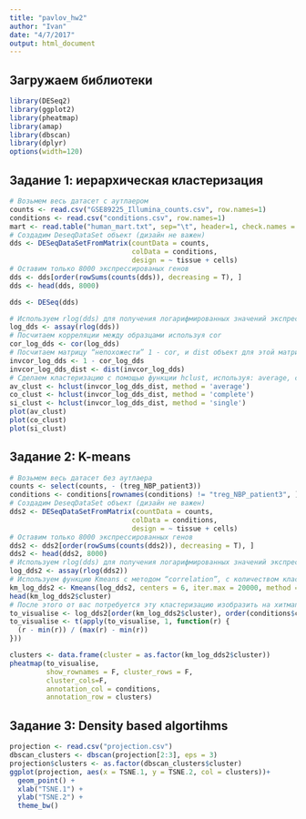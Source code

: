 ```yaml
---
title: "pavlov_hw2"
author: "Ivan"
date: "4/7/2017"
output: html_document
---
```


## Загружаем библиотеки

```r
library(DESeq2)
library(ggplot2)
library(pheatmap)
library(amap)
library(dbscan)
library(dplyr)
options(width=120)
```

## Задание 1: иерархическая кластеризация

```r
# Возьмем весь датасет с аутлаером
counts <- read.csv("GSE89225_Illumina_counts.csv", row.names=1)
conditions <- read.csv("conditions.csv", row.names=1)
mart <- read.table("human_mart.txt", sep="\t", header=1, check.names = F)
# Создадим DeseqDataSet объект (дизайн не важен)
dds <- DESeqDataSetFromMatrix(countData = counts,
                              colData = conditions,
                              design = ~ tissue + cells)
# Оставим только 8000 экспрессированых генов
dds <- dds[order(rowSums(counts(dds)), decreasing = T), ]
dds <- head(dds, 8000)

dds <- DESeq(dds)

# Используем rlog(dds) для получения логарифмированных значений экспрессии
log_dds <- assay(rlog(dds))
# Посчитаем корреляции между образцами используя cor
cor_log_dds <- cor(log_dds)
# Посчитаем матрицу “непохожести” 1 - cor, и dist объект для этой матрицы
invcor_log_dds <- 1 - cor_log_dds
invcor_log_dds_dist <- dist(invcor_log_dds)
# Сделаем кластеризацию с помощью функции hclust, используя: average, complete and single
av_clust <- hclust(invcor_log_dds_dist, method = 'average')
co_clust <- hclust(invcor_log_dds_dist, method = 'complete')
si_clust <- hclust(invcor_log_dds_dist, method = 'single')
plot(av_clust)
plot(co_clust)
plot(si_clust)
```

## Задание 2: K-means

```r
# Возьмем весь датасет без аутлаера
counts <- select(counts, - (treg_NBP_patient3))
conditions <- conditions[rownames(conditions) != "treg_NBP_patient3", ]
# Создадим DeseqDataSet объект (дизайн не важен)
dds2 <- DESeqDataSetFromMatrix(countData = counts,
                              colData = conditions,
                              design = ~ tissue + cells)
# Оставим только 8000 экспрессированных генов
dds2 <- dds2[order(rowSums(counts(dds2)), decreasing = T), ]
dds2 <- head(dds2, 8000)
# Используем rlog(dds) для получения логарифмированных значений экспрессии
log_dds2 <- assay(rlog(dds2))
# Используем функцию Kmeans с методом “correlation”, c количеством кластеров равным 6 и максимальным количеством итераций равным 20000
km_log_dds2 <- Kmeans(log_dds2, centers = 6, iter.max = 20000, method = 'correlation')
head(km_log_dds2$cluster)
# После этого от вас потребуется эту кластеризацию изобразить на хитмапе: гены должны быть отсортированы по кластерам, а столбцы сначала по клеткам, а затем по тканям.
to_visualise <- log_dds2[order(km_log_dds2$cluster), order(conditions$cells, conditions$tissue)]
to_visualise <- t(apply(to_visualise, 1, function(r) {
  (r - min(r)) / (max(r) - min(r))
}))

clusters <- data.frame(cluster = as.factor(km_log_dds2$cluster))
pheatmap(to_visualise, 
         show_rownames = F, cluster_rows = F,
         cluster_cols=F,
         annotation_col = conditions,
         annotation_row = clusters)
```

## Задание 3: Density based algortihms

```r
projection <- read.csv("projection.csv")
dbscan_clusters <- dbscan(projection[2:3], eps = 3)
projection$clusters <- as.factor(dbscan_clusters$cluster)
ggplot(projection, aes(x = TSNE.1, y = TSNE.2, col = clusters))+
  geom_point() +
  xlab("TSNE.1") +
  ylab("TSNE.2") +
  theme_bw()
```